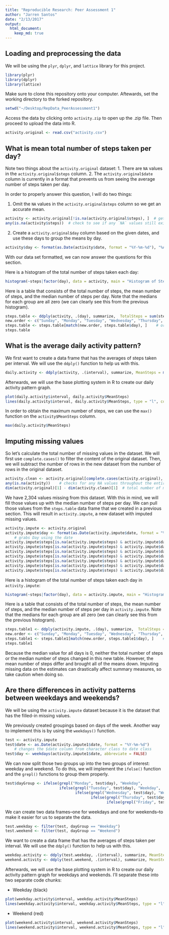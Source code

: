 ```yaml
---
title: "Reproducible Research: Peer Assessment 1"
author: "Jarren Santos"
date: "2/13/2017"
output: 
  html_document:
    keep_md: true
---
```



## Loading and preprocessing the data

We will be using the `plyr`, `dplyr`, and `lattice` library for this project.
```r
library(plyr)
library(dplyr)
library(lattice)
```

Make sure to clone this repository onto your computer.  Aftewards, set the working directory to the forked repository.
```r
setwd("~/Desktop/RepData_PeerAssessment1")
```

Access the data by clicking onto `activity.zip` to open up the .zip file.  Then proceed to upload the data into R.
```r
activity.original <- read.csv("activity.csv")
```



## What is mean total number of steps taken per day?

Note two things about the `activity.original` dataset:
1. There are `NA` values in the `activity.original$steps` column.
2. The `activity.original$date` column is currently in a format that prevents us from seeing the average number of steps taken per day.

In order to properly answer this question, I will do two things:

1. Omit the `NA` values in the `activity.original$steps` column so we get an accurate mean.
```r
activity <- activity.original[!is.na(activity.original$steps), ]  # get rid of any `NA` values in the `steps` column
any(is.na(activity$steps))  # check to see if any `NA` values still exist
```

2. Create a `activity.original$day` column based on the given dates, and use these days to group the means by day.
```r
activity$day <- format(as.Date(activity$date, format = "%Y-%m-%d"), "%A")   # grabs Day using the date
```

With our data set formatted, we can now answer the questions for this section.

Here is a histogram of the total number of steps taken each day:
```r
histogram(~steps|factor(day), data = activity, main = "Histogram of Steps by Day")
```

Here is a table that consists of the total number of steps, the mean number of steps, and the median number of steps per day.  Note that the medians for each group are all zero (we can clearly see this from the previous histogram).
```r
steps.table <- ddply(activity, .(day), summarize,  TotalSteps = sum(steps), MeanSteps = mean(steps), MedSteps = median(steps))
new.order <- c("Sunday", "Monday", "Tuesday", "Wednesday", "Thursday", "Friday", "Saturday")
steps.table <- steps.table[match(new.order, steps.table$day), ]    # ordering the data by day
steps.table
```



## What is the average daily activity pattern?

We first want to create a data frame that has the averages of steps taken per interval.  We will use the `ddply()` function to help us with this.
```r
daily.activity <- ddply(activity, .(interval), summarize, MeanSteps = mean(steps))
```

Afterwards, we will use the base plotting system in R to create our daily activity pattern graph.
```r
plot(daily.activity$interval, daily.activity$MeanSteps)
lines(daily.activity$interval, daily.activity$MeanSteps, type = "l", col = "blue", lwd = 2)
```

In order to obtain the maximum number of steps, we can use the `max()` function on the `activity$MeanSteps` column.
```r
max(daily.activity$MeanSteps)
```



## Imputing missing values

So let's calculate the total number of missing values in the dataset.  We will first use `complete.cases()` to filter the content of the original dataset.  Then, we will subtract the number of rows in the new dataset from the number of rows in the original dataset.
```r
activity.clean <- activity.original[complete.cases(activity.original), ]
any(is.na(activity))    # checks for any NA values throughout the entire dataset
dim(activity.original)[1] - dim(activity.clean)[1]  # total number of missing values in dataset
```

We have 2,304 values missing from this dataset.  With this in mind, we will fill those values up with the median number of steps per day.  We can pull those values from the `steps.table` data frame that we created in a previous section.  This will result in `activity.impute`, a new dataset with imputed missing values.
```r
activity.impute <- activity.original
activity.impute$day <- format(as.Date(activity.impute$date, format = "%Y-%m-%d"), "%A")   
    # grabs Day using the date
activity.impute$steps[is.na(activity.impute$steps) & activity.impute$day == "Sunday"] <- steps.table[1, 4]
activity.impute$steps[is.na(activity.impute$steps) & activity.impute$day == "Monday"] <- steps.table[2, 4]
activity.impute$steps[is.na(activity.impute$steps) & activity.impute$day == "Tuesday"] <- steps.table[3, 4]
activity.impute$steps[is.na(activity.impute$steps) & activity.impute$day == "Wednesday"] <- steps.table[4, 4]
activity.impute$steps[is.na(activity.impute$steps) & activity.impute$day == "Thursday"] <- steps.table[5, 4]
activity.impute$steps[is.na(activity.impute$steps) & activity.impute$day == "Friday"] <- steps.table[6, 4]
activity.impute$steps[is.na(activity.impute$steps) & activity.impute$day == "Saturday"] <- steps.table[7, 4]
```

Here is a histogram of the total number of steps taken each day in `activity.impute`:
```r
histogram(~steps|factor(day), data = activity.impute, main = "Histogram of Steps by Day")
```

Here is a table that consists of the total number of steps, the mean number of steps, and the median number of steps per day in `activity.impute`.  Note that the medians for each group are all zero (we can clearly see this from the previous histogram).
```r
steps.table1 <- ddply(activity.impute, .(day), summarize,  TotalSteps = sum(steps), MeanSteps = mean(steps), MedSteps = median(steps))
new.order <- c("Sunday", "Monday", "Tuesday", "Wednesday", "Thursday", "Friday", "Saturday")
steps.table1 <- steps.table1[match(new.order, steps.table1$day), ]    # ordering the data by day
steps.table1
```

Because the median value for all days is 0, neither the total number of steps or the median number of steps changed in this new table.  However, the mean number of steps differ and brought all of the means down.  Imputing missing data on the estimates can drastically affect summary measures, so take caution when doing so.



## Are there differences in activity patterns between weekdays and weekends?

We will be using the `activity.impute` dataset because it is the dataset that has the filled-in missing values.

We previously created groupings based on days of the week.  Another way to implement this is by using the `weekdays()` function.
```r
test <- activity.impute
test$date <- as.Date(activity.impute1$date, format = "%Y-%m-%d")   
    # changes the $date column from character class to date class
test$day <- weekdays(activity.impute1$date, abbreviate = FALSE)
```

We can now split those two groups up into the two groups of interest: weekday and weekend.  To do this, we will implement the `ifelse()` function and the `grepl()` functions to group them properly.
```r
test$dayGroup <- ifelse(grepl("Monday", test$day), "Weekday", 
                        ifelse(grepl("Tuesday", test$day), "Weekday", 
                               ifelse(grepl("Wednesday", test$day), "Weekday", 
                                      ifelse(grepl("Thursday", test$day), "Weekday",
                                             ifelse(grepl("Friday", test$day), "Weekday", "Weekend")))))
```

We can create two data frames--one for weekdays and one for weekends--to make it easier for us to separate the data.
```r
test.weekday <- filter(test, dayGroup == "Weekday")
test.weekend <- filter(test, dayGroup == "Weekend")
```

We want to create a data frame that has the averages of steps taken per interval.  We will use the `ddply()` function to help us with this.
```r
weekday.activity <- ddply(test.weekday, .(interval), summarize, MeanSteps = mean(steps))
weekend.activity <- ddply(test.weekend, .(interval), summarize, MeanSteps = mean(steps))
```

Afterwards, we will use the base plotting system in R to create our daily activity pattern graph for weekdays and weekends.  I'll separate these into two separate code chunks:

* Weekday (black)
```r
plot(weekday.activity$interval, weekday.activity$MeanSteps)
lines(weekday.activity$interval, weekday.activity$MeanSteps, type = "l", col = "black", lwd = 2)
```

* Weekend (red)
```r
plot(weekend.activity$interval, weekend.activity$MeanSteps)
lines(weekend.activity$interval, weekend.activity$MeanSteps, type = "l", col = "red", lwd = 2)
```
